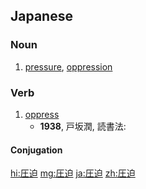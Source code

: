 ==Japanese==
{{ja-kanjitab|あつ|k1=あっ|はく|k2=ぱく|yomi=on}}

===Noun===
{{ja-noun|あっぱく}}

# [[pressure]], [[oppression]]

===Verb===
{{ja-verb-suru|tr=trans|あっぱく}}

# [[oppress]]
#* '''1938''', 戸坂潤, 読書法:
#*: {{ja-usex|個人は社会によって'''圧迫'''されるからだ。|こじん は しゃかい に よって '''あっぱく''' される から だ。|It's because the individual is oppressed by society.}}

====Conjugation====
{{ja-suru|あっぱく}}

[[hi:圧迫]]
[[mg:圧迫]]
[[ja:圧迫]]
[[zh:圧迫]]